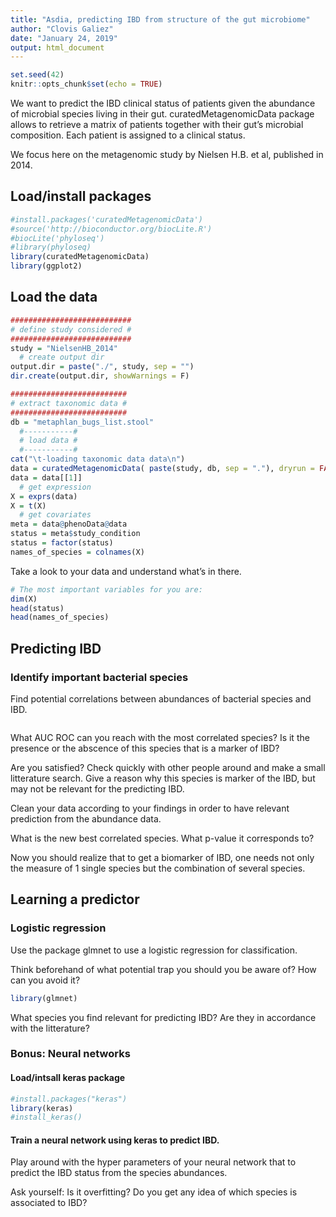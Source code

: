 ```yaml
---
title: "Asdia, predicting IBD from structure of the gut microbiome"
author: "Clovis Galiez"
date: "January 24, 2019"
output: html_document
---
```


```r
set.seed(42)
knitr::opts_chunk$set(echo = TRUE)
```


We want to predict the IBD clinical status of patients given the abundance of microbial species living in their gut. curatedMetagenomicData package allows to retrieve a matrix of patients together with their gut's microbial composition. Each patient is assigned to a clinical status.

We focus here on the metagenomic study by Nielsen H.B. et al, published in 2014.


## Load/install packages
```r
#install.packages('curatedMetagenomicData')
#source('http://bioconductor.org/biocLite.R')
#biocLite('phyloseq')
#library(phyloseq)
library(curatedMetagenomicData)
library(ggplot2)
```

## Load the data

```r
###########################
# define study considered #
###########################
study = "NielsenHB_2014"
  # create output dir
output.dir = paste("./", study, sep = "")
dir.create(output.dir, showWarnings = F)

##########################
# extract taxonomic data #
##########################
db = "metaphlan_bugs_list.stool"
  #-----------#
  # load data #
  #-----------#
cat("\t-loading taxonomic data data\n")
data = curatedMetagenomicData( paste(study, db, sep = "."), dryrun = FALSE)
data = data[[1]]
  # get expression 
X = exprs(data)
X = t(X)
  # get covariates
meta = data@phenoData@data
status = meta$study_condition
status = factor(status)
names_of_species = colnames(X)
```

Take a look to your data and understand what's in there.
```r
# The most important variables for you are:
dim(X)
head(status)
head(names_of_species)
```

## Predicting IBD


### Identify important bacterial species

Find potential correlations between abundances of bacterial species and IBD.

```r

```

What AUC ROC can you reach with the most correlated species?
Is it the presence or the abscence of this species that is a marker of IBD?


Are you satisfied? Check quickly with other people around and make a small litterature search.
Give a reason why this species is marker of the IBD, but may not be relevant for the predicting IBD.

Clean your data according to your findings in order to have relevant prediction from the abundance data.

What is the new best correlated species. What p-value it corresponds to?

Now you should realize that to get a biomarker of IBD, one needs not only the measure of 1 single species but the combination of several species.


## Learning a predictor




### Logistic regression


Use the package glmnet to use a logistic regression for classification.

Think beforehand of what potential trap you should you be aware of?
How can you avoid it?


```r
library(glmnet)

```

What species you find relevant for predicting IBD? Are they in accordance with the litterature?

### Bonus: Neural networks

#### Load/intsall keras package
```r
#install.packages("keras")
library(keras)
#install_keras()
```


#### Train a neural network using keras to predict IBD. 

Play around with the hyper parameters of your neural network that to predict the IBD status from the species abundances.

Ask yourself:
Is it overfitting?
Do you get any idea of which species is associated to IBD? 

